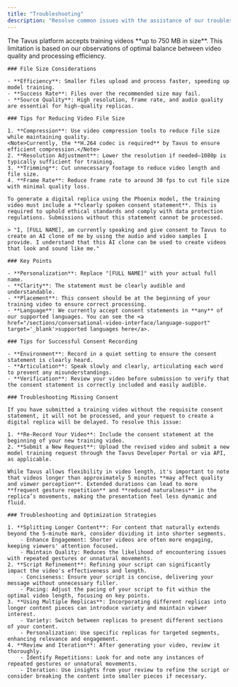 ```yaml
---
title: "Troubleshooting"
description: "Resolve common issues with the assistance of our troubleshooting documentation."
---
```


<AccordionGroup>
  <Accordion title="Training Video Size">
    The Tavus platform accepts training videos **up to 750 MB in size**. This limitation is based on our observations of optimal balance between video quality and processing efficiency.

    ### File Size Considerations

    - **Efficiency**: Smaller files upload and process faster, speeding up model training.
    - **Success Rate**: Files over the recommended size may fail.
    - **Source Quality**: High resolution, frame rate, and audio quality are essential for high-quality replicas.

    ### Tips for Reducing Video File Size

    1. **Compression**: Use video compression tools to reduce file size while maintaining quality.
    <Note>Currently, the **H.264 codec is required** by Tavus to ensure efficient compression.</Note>
    2. **Resolution Adjustment**: Lower the resolution if needed—1080p is typically sufficient for training.
    3. **Trimming**: Cut unnecessary footage to reduce video length and file size.
    4. **Frame Rate**: Reduce frame rate to around 30 fps to cut file size with minimal quality loss.
  </Accordion>
  <Accordion title="Consent Statement">

    To generate a digital replica using the Phoenix model, the training video must include a **clearly spoken consent statement**. This is required to uphold ethical standards and comply with data protection regulations. Submissions without this statement cannot be processed.

    > "I, [FULL NAME], am currently speaking and give consent to Tavus to create an AI clone of me by using the audio and video samples I provide. I understand that this AI clone can be used to create videos that look and sound like me."

    ### Key Points

    - **Personalization**: Replace "[FULL NAME]" with your actual full name.
    - **Clarity**: The statement must be clearly audible and understandable.
    - **Placement**: This consent should be at the beginning of your training video to ensure correct processing.
    - **Language**: We currently accept consent statements in **any** of our supported languages. You can see the <a href="/sections/conversational-video-interface/language-support" target='_blank'>supported languages here</a>.

    ### Tips for Successful Consent Recording

    - **Environment**: Record in a quiet setting to ensure the consent statement is clearly heard.
    - **Articulation**: Speak slowly and clearly, articulating each word to prevent any misunderstandings.
    - **Verification**: Review your video before submission to verify that the consent statement is correctly included and easily audible.

    ### Troubleshooting Missing Consent

    If you have submitted a training video without the requisite consent statement, it will not be processed, and your request to create a digital replica will be delayed. To resolve this issue:

    1. **Re-Record Your Video**: Include the consent statement at the beginning of your new training video.
    2. **Submit a New Request**: Upload the revised video and submit a new model training request through the Tavus Developer Portal or via API, as applicable.

  </Accordion>
  <Accordion title="Script Length">

    While Tavus allows flexibility in video length, it's important to note that videos longer than approximately 5 minutes **may affect quality and viewer perception**. Extended durations can lead to more **frequent gesture repetition** and **reduced naturalness** in the replica’s movements, making the presentation feel less dynamic and fluid.

    ### Troubleshooting and Optimization Strategies

    1. **Splitting Longer Content**: For content that naturally extends beyond the 5-minute mark, consider dividing it into shorter segments.
        - Enhance Engagement: Shorter videos are often more engaging, keeping viewers' attention focused.
        - Maintain Quality: Reduces the likelihood of encountering issues with repeated gestures or unnatural movements.
    2. **Script Refinement**: Refining your script can significantly impact the video's effectiveness and length.
        - Conciseness: Ensure your script is concise, delivering your message without unnecessary filler.
        - Pacing: Adjust the pacing of your script to fit within the optimal video length, focusing on key points.
    3. **Using Multiple Replicas**: Incorporating different replicas into longer content pieces can introduce variety and maintain viewer interest.
        - Variety: Switch between replicas to present different sections of your content.
        - Personalization: Use specific replicas for targeted segments, enhancing relevance and engagement.
    4. **Review and Iteration**: After generating your video, review it thoroughly.
        - Identify Repetitions: Look for and note any instances of repeated gestures or unnatural movements.
        - Iteration: Use insights from your review to refine the script or consider breaking the content into smaller pieces if necessary.

  </Accordion>
</AccordionGroup>